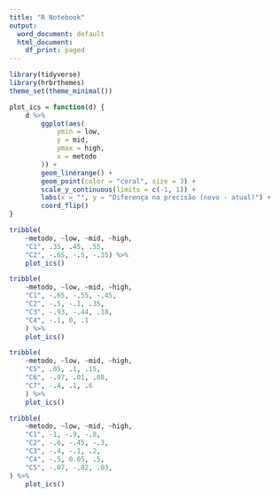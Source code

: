 ```yaml
---
title: "R Notebook"
output:
  word_document: default
  html_document:
    df_print: paged
---
```


```r
library(tidyverse)
library(hrbrthemes)
theme_set(theme_minimal())
```

```r
plot_ics = function(d) {
    d %>%
        ggplot(aes(
            ymin = low,
            y = mid,
            ymax = high,
            x = metodo
        )) +
        geom_linerange() +
        geom_point(color = "coral", size = 3) +
        scale_y_continuous(limits = c(-1, 1)) +
        labs(x = "", y = "Diferença na precisão (novo - atual)") +
        coord_flip()
}
```

```r
tribble(
    ~metodo, ~low, ~mid, ~high, 
    "C1", .35, .45, .55, 
    "C2", -.65, -.5, -.35) %>% 
    plot_ics()
```

```r
tribble(
    ~metodo, ~low, ~mid, ~high, 
    "C1", -.65, -.55, -.45, 
    "C2", -.5, -.1, .35, 
    "C3", -.93, -.44, .18, 
    "C4", -.1, 0, .1
    ) %>% 
    plot_ics()
```

```r
tribble(
    ~metodo, ~low, ~mid, ~high, 
    "C5", .05, .1, .15, 
    "C6", -.07, .01, .08, 
    "C7", -.4, .1, .6 
    ) %>% 
    plot_ics()
```


```r
tribble(
    ~metodo, ~low, ~mid, ~high, 
    "C1", -1, -.9, -.8, 
    "C2", -.6, -.45, -.3, 
    "C3", -.4, -.1, .2, 
    "C4", -.5, 0.05, .5, 
    "C5", -.07, -.02, .03, 
) %>% 
    plot_ics()

```

